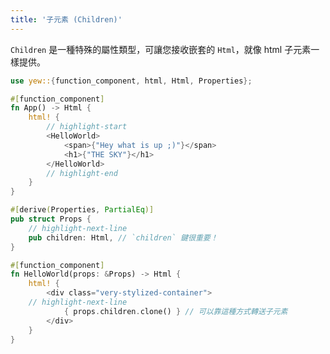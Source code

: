 ```yaml
---
title: '子元素 (Children)'
---
```


`Children` 是一種特殊的屬性類型，可讓您接收嵌套的 `Html`，就像 html 子元素一樣提供。

```rust
use yew::{function_component, html, Html, Properties};

#[function_component]
fn App() -> Html {
    html! {
        // highlight-start
        <HelloWorld>
            <span>{"Hey what is up ;)"}</span>
            <h1>{"THE SKY"}</h1>
        </HelloWorld>
        // highlight-end
    }
}

#[derive(Properties, PartialEq)]
pub struct Props {
    // highlight-next-line
    pub children: Html, // `children` 鍵很重要！
}

#[function_component]
fn HelloWorld(props: &Props) -> Html {
    html! {
        <div class="very-stylized-container">
    // highlight-next-line
            { props.children.clone() } // 可以靠這種方式轉送子元素
        </div>
    }
}
```
